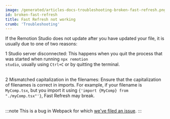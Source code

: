 ```yaml
---
image: /generated/articles-docs-troubleshooting-broken-fast-refresh.png
id: broken-fast-refresh
title: Fast Refresh not working
crumb: 'Troubleshooting'
---
```


If the Remotion Studio does not update after you have updated your file, it is usually due to one of two reasons:

<Step>1</Step> Studio server disconnected: This happens when you quit the process that was started when running <code>npx remotion studio</code>, usually using <code>Ctrl+C</code> or by quitting the terminal. <br />
<br />

<Step>2</Step> Mismatched capitalization in the filenames: Ensure that the capitalization of filenames is correct in imports. For example, if your filename is <code>MyComp.tsx</code>, but you import it using <code>{'import {MyComp} from "./myComp.tsx"'}</code>, Fast Refresh may break. <br />
<br />

:::note
This is a bug in Webpack for which [we've filed an issue](https://github.com/webpack/watchpack/issues/228).
:::
